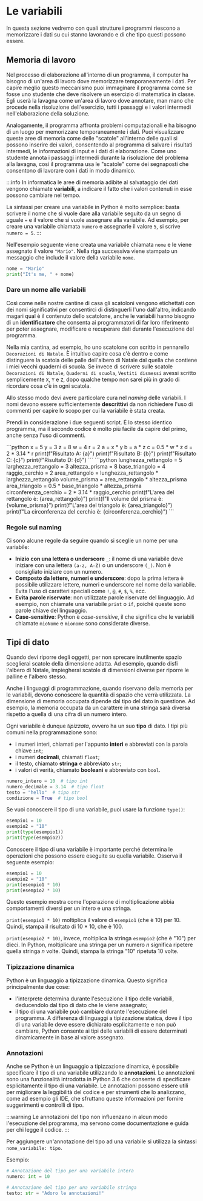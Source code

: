 
# Le variabili
In questa sezione vedremo con quali strutture i programmi riescono a memorizzare i dati su cui stanno lavorando e di che tipo questi possono essere.

## Memoria di lavoro
Nel processo di elaborazione all'interno di un programma, il computer ha bisogno di un'area di lavoro dove memorizzare temporaneamente i dati. Per capire meglio questo meccanismo puoi immaginare il programma come se fosse uno studente che deve risolvere un esercizio di matematica in classe. Egli userà la lavagna come un'area di lavoro dove annotare, man mano che procede nella risoluzione dell'esercizio, tutti i passaggi e i valori intermedi nell'elaborazione della soluzione.

Analogamente, il programma affronta problemi computazionali e ha bisogno di un luogo per memorizzare temporaneamente i dati. Puoi visualizzare queste aree di memoria come delle "scatole" all'interno delle quali si possono inserire dei valori, consentendo al programma di salvare i risultati intermedi, le informazioni di input e i dati di elaborazione. Come uno studente annota i passaggi intermedi durante la risoluzione del problema alla lavagna, così il programma usa le "scatole" come dei segnaposti che consentono di lavorare con i dati in modo dinamico.

:::info
In informatica le aree di memoria adibite al salvataggio dei dati vengono chiamate **variabili**, a indicare il fatto che i valori contenuti in esse possono cambiare nel tempo.

La sintassi per creare una variabile in Python è molto semplice: basta scrivere il nome che si vuole dare alla variabile seguito da un segno di uguale `=` e il valore che si vuole assegnare alla variabile. Ad esempio, per creare una variabile chiamata `numero` e assegnarle il valore `5`, si scrive `numero = 5`.
:::

Nell'esempio seguente viene creata una variabile chiamata `nome` e le viene assegnato il valore `"Mario"`. Nella riga successiva viene stampato un messaggio che include il valore della variabile `nome`.

```python
nome = "Mario"
print("It's me, " + nome)
```

### Dare un nome alle variabili
Così come nelle nostre cantine di casa gli scatoloni vengono etichettati con dei nomi significativi per consentirci di distinguerli l'uno dall'altro, indicando magari qual è il contenuto dello scatolone, anche le variabili hanno bisogno di un **identificatore** che consenta ai programmatori di far loro riferimento per poter assegnare, modificare e recuperare dati durante l'esecuzione del programma.

Nella mia cantina, ad esempio, ho uno scatolone con scritto in pennarello `Decorazioni di Natale`. È intuitivo capire cosa c'è dentro e come distinguere la scatola delle palle dell'albero di Natale dal quella che contiene i miei vecchi quaderni di scuola. Se invece di scrivere sulle scatole `Decorazioni di Natale`, `Quaderni di scuola`, `Vestiti dismessi` avessi scritto semplicemente `X`, `Y` e `Z`, dopo qualche tempo non sarei più in grado di ricordare cosa c'è in ogni scatola.

Allo stesso modo devi avere particolare cura nel _naming_ delle variabili. I nomi devono essere sufficientemente **descrittivi** da non richiedere l'uso di commenti per capire lo scopo per cui la variabile è stata creata.

Prendi in considerazione i due seguenti script. È lo stesso identico programma, ma il secondo codice è molto più facile da capire del primo, anche senza l'uso di commenti.

<Tabs>
    <TabItem value="bad" label="Bad" default>
        ```python
        x = 5
        y = 3
        z = 8
        w = 4
        r = 2
        a = x * y
        b = a * z
        c = 0.5 * w * z
        d = 2 * 3.14 * r
        print(f"Risultato A: {a}")
        print(f"Risultato B: {b}")
        print(f"Risultato C: {c}")
        print(f"Risultato D: {d}")
        ```
    </TabItem>
    <TabItem value="good" label="Good">
        ```python
        lunghezza_rettangolo = 5
        larghezza_rettangolo = 3
        altezza_prisma = 8
        base_triangolo = 4
        raggio_cerchio = 2
        area_rettangolo = lunghezza_rettangolo * larghezza_rettangolo
        volume_prisma = area_rettangolo * altezza_prisma
        area_triangolo = 0.5 * base_triangolo * altezza_prisma
        circonferenza_cerchio = 2 * 3.14 * raggio_cerchio
        print(f"L'area del rettangolo è: {area_rettangolo}")
        print(f"Il volume del prisma è: {volume_prisma}")
        print(f"L'area del triangolo è: {area_triangolo}")
        print(f"La circonferenza del cerchio è: {circonferenza_cerchio}")
        ```
    </TabItem>
</Tabs>

### Regole sul naming
Ci sono alcune regole da seguire quando si sceglie un nome per una variabile:

- **Inizio con una lettera o underscore** `_`: il nome di una variabile deve iniziare con una lettera `(a-z, A-Z)` o un underscore `(_)`. Non è consigliato iniziare con un numero.
- **Composto da lettere, numeri e underscore**: dopo la prima lettera è possibile utilizzare lettere, numeri e underscore nel nome della variabile. Evita l'uso di caratteri speciali come `!`, `@`, `#`, `$`, `%`, ecc.
- **Evita parole riservate**: non utilizzate parole riservate del linguaggio. Ad esempio, non chiamate una variabile `print` o `if`, poiché queste sono parole chiave del linguaggio.
- **Case-sensitive**: Python è _case-sensitive_, il che significa che le variabili chiamate `mioNome` e `mionome` sono considerate diverse.

## Tipi di dato
Quando devi riporre degli oggetti, per non sprecare inutilmente spazio sceglierai scatole della dimensione adatta. Ad esempio, quando disfi l'albero di Natale, impiegherai scatole di dimensioni diverse per riporre le palline e l'albero stesso.

Anche i linguaggi di programmazione, quando riservano della memoria per le variabili, devono conoscere la quantità di spazio che verrà utilizzata. La dimensione di memoria occupata dipende dal tipo del dato in questione. Ad esempio, la memoria occupata da un carattere in una stringa sarà diversa rispetto a quella di una cifra di un numero intero.

Ogni variabile è dunque _tipizzata_, ovvero ha un suo **tipo** di dato. I tipi più comuni nella programmazione sono:
- i numeri interi, chiamati per l'appunto **interi** e abbreviati con la parola chiave `int`;
- i numeri **decimali**, chiamati `float`;
- il testo, chiamato **stringa** e abbreviato `str`;
- i valori di verità, chiamato **booleani** e abbreviato con `bool`.

```Python
numero_intero = 10  # tipo int
numero_decimale = 3.14  # tipo float
testo = "hello"  # tipo str
condizione = True  # tipo bool
```

Se vuoi conoscere il tipo di una variabile, puoi usare la funzione `type()`:

```py live_py
esempio1 = 10
esempio2 = "10"
print(type(esempio1))
print(type(esempio2))
```

Conoscere il tipo di una variabile è importante perché determina le operazioni che possono essere eseguite su quella variabile. Osserva il seguente esempio:
```py live_py
esempio1 = 10
esempio2 = "10"
print(esempio1 * 10)
print(esempio2 * 10)
```

Questo esempio mostra come l'operazione di moltiplicazione abbia comportamenti diversi per un intero e una stringa.

`print(esempio1 * 10)` moltiplica il valore di `esempio1` (che è 10) per 10. Quindi, stampa il risultato di 10 * 10, che è 100.

`print(esempio2 * 10)`, invece, moltiplica la stringa `esempio2` (che è "10") per dieci. In Python, moltiplicare una stringa per un numero _n_ significa ripetere quella stringa _n_ volte. Quindi, stampa la stringa "10" ripetuta 10 volte.

### Tipizzazione dinamica

Python è un linguaggio a tipizzazione dinamica. Questo significa principalmente due cose:
- l'interprete determina durante l'esecuzione il tipo delle variabili, deducendolo dal tipo di dato che le viene assegnato;
- il tipo di una variabile può cambiare durante l'esecuzione del programma. A differenza di linguaggi a tipizzazione statica, dove il tipo di una variabile deve essere dichiarato esplicitamente e non può cambiare, Python consente ai tipi delle variabili di essere determinati dinamicamente in base al valore assegnato.

### Annotazioni
Anche se Python è un linguaggio a tipizzazione dinamica, è possibile specificare il tipo di una variabile utilizzando le **annotazioni**. Le annotazioni sono una funzionalità introdotta in Python 3.6 che consente di specificare esplicitamente il tipo di una variabile. Le annotazioni possono essere utili per migliorare la leggibilità del codice e per strumenti che lo analizzano, come ad esempio gli IDE, che sfruttano queste informazioni per fornire suggerimenti e controlli di tipo.

:::warning
Le annotazioni del tipo non influenzano in alcun modo l'esecuzione del programma, ma servono come documentazione e guida per chi legge il codice.
:::

Per aggiungere un'annotazione del tipo ad una variabile si utilizza la sintassi `nome_variabile: tipo`.

Esempio:

```python
# Annotazione del tipo per una variabile intera
numero: int = 10

# Annotazione del tipo per una variabile stringa
testo: str = "Adoro le annotazioni!"
```